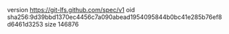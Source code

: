 version https://git-lfs.github.com/spec/v1
oid sha256:9d39bbd1370ec4456c7a090abead1954095844b0bc41e285b76ef8d6461d3253
size 146876
